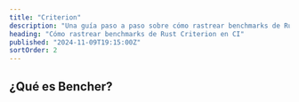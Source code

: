 ```yaml
---
title: "Criterion"
description: "Una guía paso a paso sobre cómo rastrear benchmarks de Rust Criterion en CI"
heading: "Cómo rastrear benchmarks de Rust Criterion en CI"
published: "2024-11-09T19:15:00Z"
sortOrder: 2
---
```



<Intro
  text="cómo evaluar el rendimiento del código Rust con Criterion"
  url="/es/learn/benchmarking/rust/criterion/"
  name="Criterion"
/>

## ¿Qué es Bencher?

<BencherIntro />

<Steps
  adapter="rust_criterion"
  url="/es/docs/explanation/adapters/#-rust-criterion"
/>

<RustCriterion />

<CallToAction lang={Language.es} />
